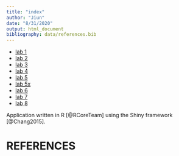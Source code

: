 ```yaml
---
title: "index"
author: "Jiun"
date: "8/31/2020"
output: html_document
bibliography: data/references.bib
---
```

* [lab 1](Lab1-Jiun.html)
* [lab 2](paper.html)
* [lab 3](lab-3a-Jiun.html)
* [lab 4](Lab4Jiun.html)
* [lab 5](Lab5Jiun.html)
* [lab 5x ](Lab5XJiun.html)
* [lab 6](Lab6-Jiun.html)
* [lab 7](Lab7Vignette.html)
* [lab 8](lab8Jiun.html)

Application written in R [@RCoreTeam] using the Shiny framework [@Chang2015].

# REFERENCES
